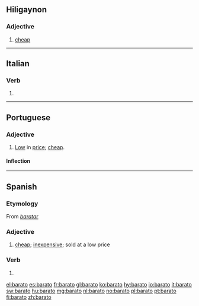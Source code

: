 {{also|Barato}}
==Hiligaynon==

===Adjective===
{{hil-adj|baráto}}

# [[cheap]] 

----

==Italian==

===Verb===
{{it-pp|barat}}

# {{past participle of|[[barare#Italian|barare]]|lang=Italian}}

----

==Portuguese==

===Adjective===
{{pt-adj|barat|o}}

# [[low|Low]] in [[price]]; [[cheap]].

====Inflection====
{{pt-adj infl|barat|o}}

----

==Spanish==

===Etymology===
From ''[[baratar]]''

===Adjective===
{{es-adj|f=barata}}

# [[cheap]]; [[inexpensive]]; sold at a low price

===Verb===
{{es-verb-form|baratar}}
 
# {{es-verb form of|ending=ar|mood=indicative|tense=present|pers=1|number=singular|[[baratar]]}}

[[el:barato]]
[[es:barato]]
[[fr:barato]]
[[gl:barato]]
[[ko:barato]]
[[hy:barato]]
[[io:barato]]
[[it:barato]]
[[sw:barato]]
[[hu:barato]]
[[mg:barato]]
[[nl:barato]]
[[no:barato]]
[[pl:barato]]
[[pt:barato]]
[[fi:barato]]
[[zh:barato]]